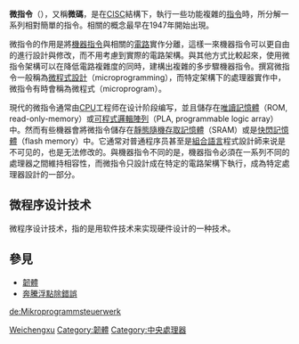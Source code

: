 {{Merge|微指令|time=2021-07-23T03:58:38+00:00}}
{{Unreferenced|time=2017-05-26T21:50:04+00:00}}
{{NoteTA
|G1 = IT
}}
{{Program execution}}
'''微指令'''（{{lang-en|microcode}}），又稱'''微碼'''，是在[[CISC|CISC]]結構下，執行一些功能複雜的[[指令|指令]]時，所分解一系列相對簡單的指令。相關的概念最早在1947年開始出現。

微指令的作用是將[[機器指令|機器指令]]與相關的[[電路|電路]]實作分離，這樣一來機器指令可以更自由的進行設計與修改，而不用考慮到實際的電路架構。與其他方式比較起來，使用微指令架構可以在降低電路複雜度的同時，建構出複雜的多步驟機器指令。撰寫微指令一般稱為[[微程式設計|微程式設計]]（microprogramming），而特定架構下的處理器實作中，微指令有時會稱為微程式（microprogram）。

現代的微指令通常由[[CPU|CPU]]工程师在设计阶段编写，並且儲存在[[唯讀記憶體|唯讀記憶體]]（ROM, read-only-memory）或[[可程式邏輯陣列|可程式邏輯陣列]]（PLA, programmable logic array）中。然而有些機器會將微指令儲存在[[靜態隨機存取記憶體|靜態隨機存取記憶體]]（SRAM）或是[[快閃記憶體|快閃記憶體]]（flash memory）中。它通常对普通程序员甚至是[[組合語言|組合語言]]程式設計師来说是不可见的，也是无法修改的。與機器指令不同的是，機器指令必須在一系列不同的處理器之間維持相容性，而微指令只設計成在特定的電路架構下執行，成為特定處理器設計的一部分。

== 微程序设计技术 ==
微程序设计技术，指的是用软件技术来实现硬件设计的一种技术。
== 參見 ==
*[[韌體|韌體]]
*[[奔騰浮點除錯誤|奔騰浮點除錯誤]]
{{CPU technologies}}
{{compu-stub}}
[[Category:计算机编程|Weichengxu]]
[[de:Mikroprogrammsteuerwerk|de:Mikroprogrammsteuerwerk]]
[[Category:韌體|Category:韌體]]
[[Category:中央處理器|Category:中央處理器]]